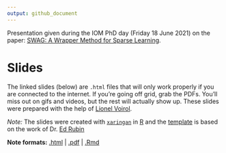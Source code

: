 ```yaml
---
output: github_document
---
```


Presentation given during the IOM PhD day (Friday 18 June 2021) on the paper: [SWAG: A Wrapper Method for Sparse Learning](https://arxiv.org/abs/2006.12837).

# Slides

The linked slides (below) are `.html` files that will only work properly if you are connected to the internet. If you're going off grid, grab the PDFs. You'll miss out on gifs and videos, but the rest will actually show up. These slides were prepared with the help of [Lionel Voirol](https://github.com/lionelvoirol).

*Note:* The slides were created with [`xaringan`](https://github.com/yihui/xaringan/wiki) in [R](cran.r-project.org) and the [template](https://github.com/edrubin/EC607S20) is based on the work of Dr. [Ed Rubin](https://edrub.in)
 
**Note formats:** [.html](https://raw.githack.com/lionelvoirol/iom_phd_day/main/main.html) |
[.pdf](https://raw.githack.com/lionelvoirol/iom_phd_day/main/main.pdf) |
[.Rmd](https://raw.githack.com/lionelvoirol/iom_phd_day/main/main.Rmd)
